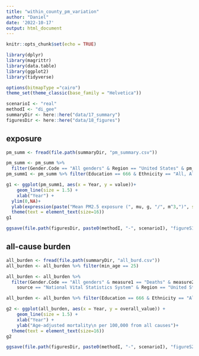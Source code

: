 ```yaml
---
title: "within_county_pm_variation"
author: "Daniel"
date: '2022-10-17'
output: html_document
---
```


```r
knitr::opts_chunk$set(echo = TRUE)
```

```r
library(dplyr)
library(magrittr)
library(data.table)
library(ggplot2)
library(tidyverse)

options(bitmapType ="cairo")
theme_set(theme_classic(base_family = "Helvetica"))
```

```r
scenarioI <- "real"
methodI <- "di_gee"
summaryDir <- here::here("data/17_summary") 
figuresDir <- here::here("data/18_figures") 
```

## exposure

```r
pm_summ <- fread(file.path(summaryDir, "pm_summary.csv"))
```

```r
pm_summ <- pm_summ %>%
  filter(Gender.Code == "All genders" & Region == "United States" & pm_metric == "mean" & scenario == scenarioI)
pm_summ1 <- pm_summ %>% filter(Education == 666 & Ethnicity == "All, All Origins" & rural_urban_class == "All")

```

```r
g1 <- ggplot(pm_summ1, aes(x = Year, y = value))+
    geom_line(size = 1.5) +
    xlab("Year") +
  ylim(0,NA)+
  ylab(expression(paste("Mean PM2.5 exposure (", mu, g, "/", m^3,")", sep=""))) +
  theme(text = element_text(size=16))
g1
```
```r
ggsave(file.path(figuresDir, paste0(methodI, "-", scenarioI), "figureS1_overall_population.png"), dpi = 300, g1, height = 4, width = 8)
```

## all-cause burden
```r
all_burden <- fread(file.path(summaryDir, "all_burd.csv"))
all_burden <- all_burden %>% filter(min_age == 25)
```

```r
all_burden <- all_burden %>%
  filter(Gender.Code == "All genders" & measure1 == "Deaths" & measure2 == "age-adjusted rate per 100,000" &
    source == "National Vital Statistics System" & Region == "United States")

all_burden <- all_burden %>% filter(Education == 666 & Ethnicity == "All, All Origins" & rural_urban_class == "All")

```

```r
g2 <- ggplot(all_burden, aes(x = Year, y = overall_value)) +
    geom_line(size = 1.5) +
    xlab("Year") +
    ylab("Age-adjusted mortality\n per 100,000 from all causes")+
  theme(text = element_text(size=16))
g2
```

```r
ggsave(file.path(figuresDir, paste0(methodI, "-", scenarioI), "figureS2_all_causes_overall.png"), dpi = 300, g2, height = 4, width = 8)
```

